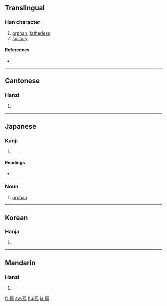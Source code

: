 ==Translingual==

===Han character===
{{Han char|rn=39|rad=子|as=05|sn=8|four=1243<sub>0</sub>|canj=弓木竹女人 (NDHVO)}}

# [[orphan]], [[fatherless]]
# [[solitary]]

====References====
* {{Han ref|kx=0279.080|dkj=06966|dj=0547.060|hdz=21014.010|uh=5B64|ud=23396|bh=A974|bd=43380}}

----

==Cantonese==

===Hanzi===
{{yue-hanzi|jyut=|y=gu1}}

# {{defn|Cantonese}}

----

==Japanese==

===Kanji===
{{ja-kanji|grade=c|rs=子05}}

# {{defn|Japanese}}

====Readings====
* {{ja-readings|on=[[こ]] (ko)|kun=[[みなしご]] (minashigo), [[ひとり]] (hitori)}}

===Noun===
{{ja-noun|k|hira=みなしご|rom=minashigo}}

# [[orphan]]

----

==Korean==

===Hanja===
{{ko-hanja|hangeul=고|rv=go|mr=ko}}

# {{defn|Korean}}

----

==Mandarin==

===Hanzi===
{{cmn-hanzi|pin=[[gū]] ([[gu1]])|wg=ku<sup>1</sup>}}

# {{defn|Mandarin}}

[[fr:孤]]
[[sw:孤]]
[[hu:孤]]
[[ja:孤]]
